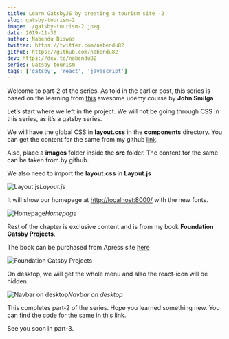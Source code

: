 ```yaml
---
title: Learn GatsbyJS by creating a tourism site -2
slug: gatsby-tourism-2
image: ./gatsby-tourism-2.jpeg
date: 2019-11-30
author: Nabendu Biswas
twitter: https://twitter.com/nabendu82
github: https://github.com/nabendu82
dev: https://dev.to/nabendu82
series: Gatsby-tourism
tags: ['gatsby', 'react', 'javascript']
---
```


Welcome to part-2 of the series. As told in the earlier post, this series is based on the learning from [this](https://www.udemy.com/course/gatsby-tutorial-and-projects-course/) awesome udemy course by **John Smilga**

Let’s start where we left in the project. We will not be going through CSS in this series, as it’s a gatsby series.

We will have the global CSS in **layout.css** in the **components** directory. You can get the content for the same from my github [link](https://github.com/nabendu82/gatsbyTourism).

Also, place a **images** folder inside the **src** folder. The content for the same can be taken from by github.

We also need to import the **layout.css** in **Layout.js**

![Layout.js](https://ik.imagekit.io/thewebdev/GatsbyTourism/2/1_qJGR5p-hx.png)*Layout.js*

It will show our homepage at [http://localhost:8000/](http://localhost:8000/) with the new fonts.

![Homepage](https://ik.imagekit.io/thewebdev/GatsbyTourism/2/2_CInNB3_04d.png)*Homepage*

Rest of the chapter is exclusive content and is from my book **Foundation Gatsby Projects**.

The book can be purchased from Apress site <a href="https://www.apress.com/in/book/9781484265574" target="_blank" rel="noopener noreferrer">here</a>




<div className={styles.image__small}>

![Foundation Gatsby Projects](https://res.cloudinary.com/dxkxvfo2o/image/upload/v1609570264/Foundation_Gatsby_zilffx.jpg)

</div>


On desktop, we will get the whole menu and also the react-icon will be hidden.

![Navbar on desktop](https://ik.imagekit.io/thewebdev/GatsbyTourism/2/8_5rZ6I93kt3.png)*Navbar on desktop*

This completes part-2 of the series. Hope you learned something new. You can find the code for the same in [this](https://github.com/nabendu82/gatsbyTourism) link.

See you soon in part-3.
